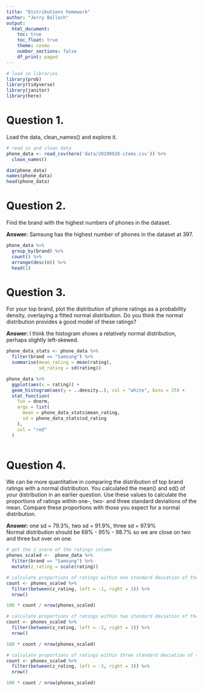 ```yaml
---
title: "Distributions homework"
author: "Jerry Balloch"
output:
  html_document:
    toc: true
    toc_float: true
    theme: cosmo
    number_sections: false
    df_print: paged
---
```


```r
# load in libraries
library(prob)
library(tidyverse)
library(janitor)
library(here)
```

# Question 1.
Load the data, clean_names() and explore it.
```r
# read in and clean data
phone_data <- read_csv(here('data/20190928-items.csv')) %>% 
  clean_names()

dim(phone_data)
names(phone_data)
head(phone_data)

```
# Question 2.
Find the brand with the highest numbers of phones in the dataset.

__Answer:__ Samsung has the highest number of phones in the dataset at 397.


```r
phone_data %>% 
  group_by(brand) %>% 
  count() %>% 
  arrange(desc(n)) %>% 
  head(1)
```
# Question 3.
For your top brand, plot the distribution of phone ratings as a probability density, overlaying a fitted normal distribution. Do you think the normal distribution provides a good model of these ratings?

__Answer:__ I think the histogram shows a relatively normal distribution, perhaps slightly left-skewed.

```r
phone_data_stats <- phone_data %>% 
  filter(brand == "Samsung") %>%
  summarise(mean_rating = mean(rating),
            sd_rating = sd(rating))

phone_data %>% 
  ggplot(aes(x = rating)) +
  geom_histogram(aes(y = ..density..), col = "white", bins = 25) +
  stat_function(
    fun = dnorm,
    args = list(
      mean = phone_data_stats$mean_rating,
      sd = phone_data_stats$sd_rating
    ),
    col = "red"
  )
  
```

# Question 4.
We can be more quantitative in comparing the distribution of top brand ratings with a normal distribution. You calculated the mean() and sd() of your distribution in an earlier question. Use these values to calculate the proportions of ratings within one-, two- and three standard deviations of the mean. Compare these proportions with those you expect for a normal distribution.

__Answer:__ one sd = 79.3%, two sd = 91.9%, three sd = 97.9%   
Normal distribution should be 68% - 95% - 98.7% so we are close on two and three but over on one. 

```r
# get the z_score of the ratings column
phones_scaled <-  phone_data %>% 
  filter(brand == "Samsung") %>% 
  mutate(z_rating = scale(rating))

# calculate proportions of ratings within one standard deviation of the mean
count <- phones_scaled %>% 
  filter(between(z_rating, left = -1, right = 1)) %>% 
  nrow()

100 * count / nrow(phones_scaled)

# calculate proportions of ratings within two standard deviation of the mean
count <- phones_scaled %>% 
  filter(between(z_rating, left = -2, right = 2)) %>% 
  nrow()

100 * count / nrow(phones_scaled)

# calculate proportions of ratings within three standard deviation of the mean
count <- phones_scaled %>% 
  filter(between(z_rating, left = -3, right = 3)) %>% 
  nrow()

100 * count / nrow(phones_scaled)


```

```r

```

